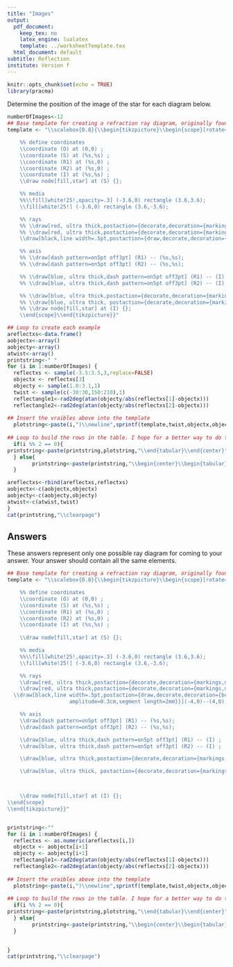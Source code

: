 ```yaml
---
title: "Images"
output:
  pdf_document: 
    keep_tex: no
    latex_engine: lualatex
    template: ../worksheetTemplate.tex
  html_document: default
subtitle: Reflection
institute: Version f
---
```


```r
knitr::opts_chunk$set(echo = TRUE)
library(pracma)
```

Determine the position of the image of the star for each diagram below.

```r
numberOfImages<-12
## Base template for creating a refraction ray diagram, originally found here: http://texample.net/tikz/examples/refraction/
template <- "\\scalebox{0.8}{\\begin{tikzpicture}\\begin{scope}[rotate=%s]

    %% define coordinates
    \\coordinate (O) at (0,0) ;
    \\coordinate (S) at (%s,%s) ;
    \\coordinate (R1) at (%s,0) ;
    \\coordinate (R2) at (%s,0) ;
    \\coordinate (I) at (%s,%s) ;
    \\draw node[fill,star] at (S) {};

    %% media
    %%\\fill[white!25!,opacity=.3] (-3.6,0) rectangle (3.6,3.6);
    \\fill[white!25!] (-3.6,0) rectangle (3.6,-3.6);

    %% rays
    %% \\draw[red, ultra thick,postaction={decorate,decoration={markings,mark=at position .65 with {\\arrow[scale=1,>=stealth]{<}}}}] (R1) -- (S) ;
    %% \\draw[red, ultra thick,postaction={decorate,decoration={markings,mark=at position .65 with {\\arrow[scale=1,>=stealth]{<}}}}] (R2) -- (S) ;
    \\draw[black,line width=.5pt,postaction={draw,decorate,decoration={border,angle=-45,amplitude=0.3cm,segment length=2mm}}](-4,0)--(4,0);

    %% axis
    %% \\draw[dash pattern=on5pt off3pt] (R1) -- (%s,%s);
    %% \\draw[dash pattern=on5pt off3pt] (R2) -- (%s,%s);

    %% \\draw[blue, ultra thick,dash pattern=on5pt off3pt] (R1) -- (I) ;
    %% \\draw[blue, ultra thick,dash pattern=on5pt off3pt] (R2) -- (I) ;

    %% \\draw[blue, ultra thick,postaction={decorate,decoration={markings,mark=at position .65 with {\\arrow[scale=1,>=stealth]{>}}}}] (R1) -- +(%s:1cm) ;
    %% \\draw[blue, ultra thick, postaction={decorate,decoration={markings,mark=at position .65 with {\\arrow[scale=1,>=stealth]{>}}}}] (R2) -- +(%s:1cm) ;
    %% \\draw node[fill,star] at (I) {};
    \\end{scope}\\end{tikzpicture}}"

## Loop to create each example
areflectxs<-data.frame()
aobjectx<-array()
aobjecty<-array()
atwist<-array()
printstring<-" "
for (i in 1:numberOfImages) {
  reflectxs <- sample(-3.5:3.5,3,replace=FALSE)
  objectx <- reflectxs[3]
  objecty <- sample(1.0:3.1,1)
  twist <- sample(c(-30:30,150:210),1)
  reflectangle1<-rad2deg(atan(objecty/abs(reflectxs[1]-objectx)))
  reflectangle2<-rad2deg(atan(objecty/abs(reflectxs[2]-objectx)))
  
## Insert the vraibles above into the template
  plotstring<-paste(i,")\\newline",sprintf(template,twist,objectx,objecty,reflectxs[1],reflectxs[2],objectx,-objecty,reflectxs[1],objecty,reflectxs[2],objecty,if(reflectxs[1]<=objectx){180-reflectangle1}else{reflectangle1},if(reflectxs[2]<=objectx){180-reflectangle2}else{reflectangle2}),"\\newline",sep="")
  
## Loop to build the rows in the table. I hope for a better way to do this.
  if(i %% 2 == 0){
printstring<-paste(printstring,plotstring,"\\end{tabular}\\end{center}")
  } else{
        printstring<-paste(printstring,"\\begin{center}\\begin{tabular}{p{8cm} p{8cm}}",plotstring," & ")
  }

areflectxs<-rbind(areflectxs,reflectxs)
aobjectx<-c(aobjectx,objectx)
aobjecty<-c(aobjecty,objecty)
atwist<-c(atwist,twist)  
}
cat(printstring,"\\clearpage")
```

## Answers

These answers represent only one possible ray diagram for coming to your answer. Your answer should contain all the same elements.

```r

## Base template for creating a refraction ray diagram, originally found here: http://texample.net/tikz/examples/refraction/
template <- "\\scalebox{0.8}{\\begin{tikzpicture}\\begin{scope}[rotate=%s]

    %% define coordinates
    \\coordinate (O) at (0,0) ;
    \\coordinate (S) at (%s,%s) ;
    \\coordinate (R1) at (%s,0) ;
    \\coordinate (R2) at (%s,0) ;
    \\coordinate (I) at (%s,%s) ;
    
    \\draw node[fill,star] at (S) {};

    %% media
    %%\\fill[white!25!,opacity=.3] (-3.6,0) rectangle (3.6,3.6);
    \\fill[white!25!] (-3.6,0) rectangle (3.6,-3.6);

    %% rays
    \\draw[red, ultra thick,postaction={decorate,decoration={markings,mark=at position .65 with {\\arrow[scale=1,>=stealth]{<}}}}] (R1) -- (S) ;
    \\draw[red, ultra thick,postaction={decorate,decoration={markings,mark=at position .65 with {\\arrow[scale=1,>=stealth]{<}}}}] (R2) -- (S) ;
  \\draw[black,line width=.5pt,postaction={draw,decorate,decoration={border,angle=-45,
                    amplitude=0.3cm,segment length=2mm}}](-4,0)--(4,0);

    %% axis
    \\draw[dash pattern=on5pt off3pt] (R1) -- (%s,%s);
    \\draw[dash pattern=on5pt off3pt] (R2) -- (%s,%s);

    \\draw[blue, ultra thick,dash pattern=on5pt off3pt] (R1) -- (I) ;
    \\draw[blue, ultra thick,dash pattern=on5pt off3pt] (R2) -- (I) ;

    \\draw[blue, ultra thick,postaction={decorate,decoration={markings,mark=at position .65 with {\\arrow[scale=1,>=stealth]{>}}}}] (R1) -- +(%s:1cm) ;

    \\draw[blue, ultra thick, postaction={decorate,decoration={markings,mark=at position .65 with {\\arrow[scale=1,>=stealth]{>}}}}] (R2) -- +(%s:1cm) ;



    \\draw node[fill,star] at (I) {};
\\end{scope}
\\end{tikzpicture}}"


printstring<-""
for (i in 1:numberOfImages) {
  reflectxs <- as.numeric(areflectxs[i,])
  objectx <- aobjectx[i+1]
  objecty <- aobjecty[i+1]
  reflectangle1<-rad2deg(atan(objecty/abs(reflectxs[1]-objectx)))
  reflectangle2<-rad2deg(atan(objecty/abs(reflectxs[2]-objectx)))
  
## Insert the vraibles above into the template
  plotstring<-paste(i,")\\newline",sprintf(template,twist,objectx,objecty,reflectxs[1],reflectxs[2],objectx,-objecty,reflectxs[1],objecty,reflectxs[2],objecty,if(reflectxs[1]<=objectx){180-reflectangle1}else{reflectangle1},if(reflectxs[2]<=objectx){180-reflectangle2}else{reflectangle2}),"\\newline",sep="")
  
## Loop to build the rows in the table. I hope for a better way to do this.
  if(i %% 2 == 0){
printstring<-paste(printstring,plotstring,"\\end{tabular}\\end{center}")
  } else{
        printstring<-paste(printstring,"\\begin{center}\\begin{tabular}{p{8cm} p{8cm}}",plotstring," & ")
  }

  
}
cat(printstring,"\\clearpage")

```
